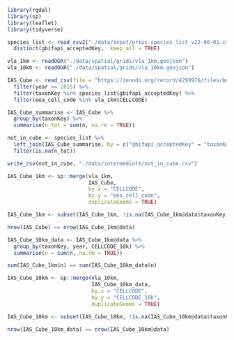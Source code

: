 ```r
library(rgdal)
library(sp)
library(leaflet)
library(tidyverse)
```

```r
species_list <- read_csv2("./data/input/prius_species_list_v22-06-01.csv") %>% 
  distinct(gbifapi_acceptedKey, .keep_all = TRUE)
```

```r
vla_1km <- readOGR("./data/spatial/grids/vla_1km.geojson")
vla_10km <- readOGR("./data/spatial/grids/vla_10km.geojson")
```

```r
IAS_Cube <- read_csv(file = "https://zenodo.org/record/4299976/files/be_alientaxa_cube.csv?download=1") %>% 
  filter(year >= 2015) %>% 
  filter(taxonKey %in% species_list$gbifapi_acceptedKey) %>% 
  filter(eea_cell_code %in% vla_1km$CELLCODE)
```

```r
IAS_Cube_summarise <- IAS_Cube %>% 
  group_by(taxonKey) %>% 
  summarise(n_tot = sum(n, na.rm = TRUE))

not_in_cube <- species_list %>% 
  left_join(IAS_Cube_summarise, by = c("gbifapi_acceptedKey" = "taxonKey")) %>% 
  filter(is.na(n_tot))

write_csv(not_in_cube, "./data/intermediate/not_in_cube.csv")
```

```r
IAS_Cube_1km <- sp::merge(vla_1km, 
                          IAS_Cube,
                          by.x = "CELLCODE",
                          by.y = "eea_cell_code",
                          duplicateGeoms = TRUE)

IAS_Cube_1km <- subset(IAS_Cube_1km, !is.na(IAS_Cube_1km@data$taxonKey))

nrow(IAS_Cube) == nrow(IAS_Cube_1km@data)

IAS_Cube_10km_data <- IAS_Cube_1km@data %>% 
  group_by(taxonKey, year, CELLCODE_10k) %>% 
  summarise(n = sum(n, na.rm = TRUE))

sum(IAS_Cube_1km$n) == sum(IAS_Cube_10km_data$n)

IAS_Cube_10km <- sp::merge(vla_10km,
                           IAS_Cube_10km_data,
                           by.x = "CELLCODE",
                           by.y = "CELLCODE_10k",
                           duplicateGeoms = TRUE)

IAS_Cube_10km <- subset(IAS_Cube_10km, !is.na(IAS_Cube_10km@data$taxonKey))

nrow(IAS_Cube_10km_data) == nrow(IAS_Cube_10km@data)
```

